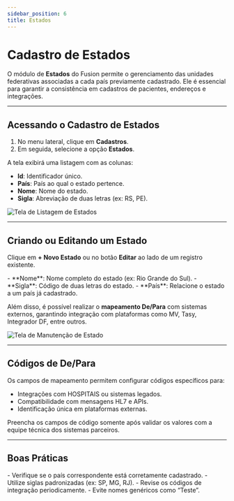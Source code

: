 ```yaml
---
sidebar_position: 6
title: Estados
---
```



# Cadastro de Estados

O módulo de **Estados** do Fusion permite o gerenciamento das unidades federativas associadas a cada país previamente cadastrado. Ele é essencial para garantir a consistência em cadastros de pacientes, endereços e integrações.

---

## Acessando o Cadastro de Estados

1. No menu lateral, clique em **Cadastros**.
2. Em seguida, selecione a opção **Estados**.

A tela exibirá uma listagem com as colunas:

- **Id**: Identificador único.
- **País**: País ao qual o estado pertence.
- **Nome**: Nome do estado.
- **Sigla**: Abreviação de duas letras (ex: RS, PE).

![Tela de Listagem de Estados](/img/lista_estados.png)

---

## Criando ou Editando um Estado

Clique em **+ Novo Estado** ou no botão **Editar** ao lado de um registro existente.

<Admonition type="info" title="Campos do formulário de estado">
- **Nome**: Nome completo do estado (ex: Rio Grande do Sul).
- **Sigla**: Código de duas letras do estado.
- **País**: Relacione o estado a um país já cadastrado.
</Admonition>

Além disso, é possível realizar o **mapeamento De/Para** com sistemas externos, garantindo integração com plataformas como MV, Tasy, Integrador DF, entre outros.

![Tela de Manutenção de Estado](/img/edit_estados.png)

---

## Códigos de De/Para

Os campos de mapeamento permitem configurar códigos específicos para:

- Integrações com HOSPITAIS ou sistemas legados.
- Compatibilidade com mensagens HL7 e APIs.
- Identificação única em plataformas externas.

<Admonition type="tip" title="Dica de integração">
Preencha os campos de código somente após validar os valores com a equipe técnica dos sistemas parceiros.
</Admonition>

---

## Boas Práticas

<Admonition type="success" title="Recomendações">
- Verifique se o país correspondente está corretamente cadastrado.
- Utilize siglas padronizadas (ex: SP, MG, RJ).
- Revise os códigos de integração periodicamente.
- Evite nomes genéricos como “Teste”.
</Admonition>
